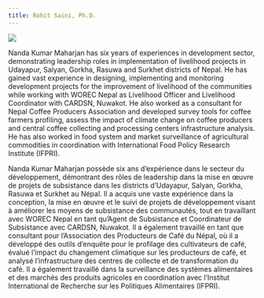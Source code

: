 ```yaml
---
title: Rohit Saini, Ph.D.
---
```


![](saini.png){.nolightbox fig-align="center" style="margin-top: 0px;"}

::: { .content-visible when-profile="english"}



Nanda Kumar Maharjan has six years of experiences in development sector, demonstrating leadership roles in implementation of livelihood projects in Udayapur, Salyan, Gorkha, Rasuwa and Surkhet districts of Nepal. He has gained vast experience in designing, implementing and monitoring development projects for the improvement of livelihood of the communities while working with WOREC Nepal as Livelihood Officer and Livelihood Coordinator with CARDSN, Nuwakot. He also worked as a consultant for Nepal Coffee Producers Association and developed survey tools for coffee farmers profiling, assess the impact of climate change on coffee producers and central coffee collecting and processing centers infrastructure analysis. He has also worked in food system and market surveillance of agricultural commodities in coordination with International Food Policy Research Institute (IFPRI).

:::


::: { .content-visible when-profile="french"}



Nanda Kumar Maharjan possède six ans d'expérience dans le secteur du développement, démontrant des rôles de leadership dans la mise en œuvre de projets de subsistance dans les districts d'Udayapur, Salyan, Gorkha, Rasuwa et Surkhet au Népal. Il a acquis une vaste expérience dans la conception, la mise en œuvre et le suivi de projets de développement visant à améliorer les moyens de subsistance des communautés, tout en travaillant avec WOREC Nepal en tant qu'Agent de Subsistance et Coordinateur de Subsistance avec CARDSN, Nuwakot. Il a également travaillé en tant que consultant pour l'Association des Producteurs de Café du Népal, où il a développé des outils d'enquête pour le profilage des cultivateurs de café, évalué l'impact du changement climatique sur les producteurs de café, et analysé l'infrastructure des centres de collecte et de transformation du café. Il a également travaillé dans la surveillance des systèmes alimentaires et des marchés des produits agricoles en coordination avec l'Institut International de Recherche sur les Politiques Alimentaires (IFPRI).


:::
